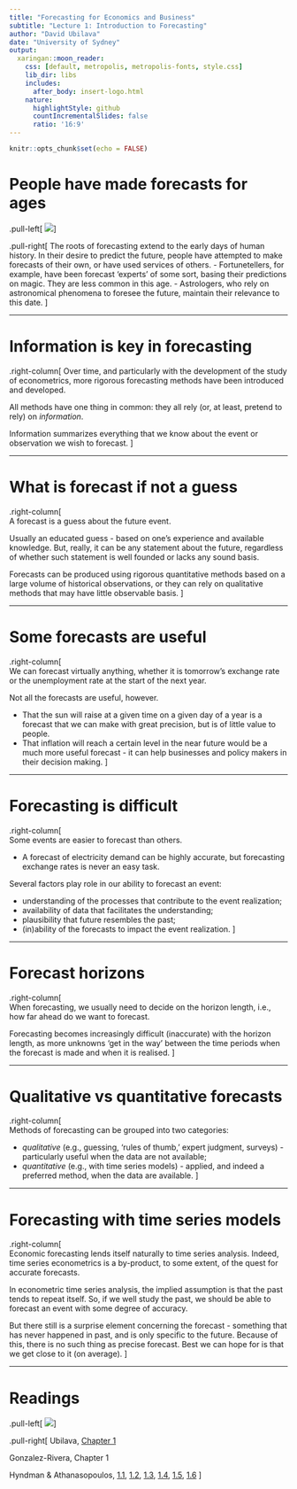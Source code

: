 ```yaml
---
title: "Forecasting for Economics and Business"
subtitle: "Lecture 1: Introduction to Forecasting"
author: "David Ubilava"
date: "University of Sydney"
output:
  xaringan::moon_reader:
    css: [default, metropolis, metropolis-fonts, style.css]
    lib_dir: libs
    includes:
      after_body: insert-logo.html
    nature:
      highlightStyle: github
      countIncrementalSlides: false
      ratio: '16:9'
---
```


      


```r
knitr::opts_chunk$set(echo = FALSE)
```


# People have made forecasts for ages

.pull-left[
![](Art/astrologer.png)
]

.pull-right[
The roots of forecasting extend to the early days of human history. In their desire to predict the future, people have attempted to make forecasts of their own, or have used services of others. 
- Fortunetellers, for example, have been forecast 'experts' of some sort, basing their predictions on magic. They are less common in this age. 
- Astrologers, who rely on astronomical phenomena to foresee the future, maintain their relevance to this date. 
]

---


# Information is key in forecasting

.right-column[
Over time, and particularly with the development of the study of econometrics, more rigorous forecasting methods have been introduced and developed. 

All methods have one thing in common: they all rely (or, at least, pretend to rely) on *information*.

Information summarizes everything that we know about the event or observation we wish to forecast.
]


---


# What is forecast if not a guess
	
.right-column[	
A forecast is a guess about the future event.

Usually an educated guess - based on one's experience and available knowledge. But, really, it can be any statement about the future, regardless of whether such statement is well founded or lacks any sound basis.

Forecasts can be produced using rigorous quantitative methods based on a large volume of historical observations, or they can rely on qualitative methods that may have little observable basis.
]

---


# Some forecasts are useful
	
.right-column[	
We can forecast virtually anything, whether it is tomorrow's exchange rate or the unemployment rate at the start of the next year.

Not all the forecasts are useful, however. 

- That the sun will raise at a given time on a given day of a year is a forecast that we can make with great precision, but is of little value to people. 
- That inflation will reach a certain level in the near future would be a much more useful forecast - it can help businesses and policy makers in their decision making.
]

---


# Forecasting is difficult

.right-column[	
Some events are easier to forecast than others. 

- A forecast of electricity demand can be highly accurate, but forecasting exchange rates is never an easy task.

Several factors play role in our ability to forecast an event:

- understanding of the processes that contribute to the event realization;
- availability of data that facilitates the understanding;
- plausibility that future resembles the past;
- (in)ability of the forecasts to impact the event realization.
]

---


# Forecast horizons

.right-column[	
When forecasting, we usually need to decide on the horizon length, i.e., how far ahead do we want to forecast.

Forecasting becomes increasingly difficult (inaccurate) with the horizon length, as more unknowns 'get in the way' between the time periods when the forecast is made and when it is realised.
]

---


# Qualitative vs quantitative forecasts

.right-column[	
Methods of forecasting can be grouped into two categories:

- *qualitative* (e.g., guessing, 'rules of thumb,' expert judgment, surveys) - particularly useful when the data are not available;
- *quantitative* (e.g., with time series models) - applied, and indeed a preferred method, when the data are available.
]

---


# Forecasting with time series models

.right-column[	
Economic forecasting lends itself naturally to time series analysis. Indeed, time series econometrics is a by-product, to some extent, of the quest for accurate forecasts.

In econometric time series analysis, the implied assumption is that the past tends to repeat itself. So, if we well study the past, we should be able to forecast an event with some degree of accuracy. 

But there still is a surprise element concerning the forecast - something that has never happened in past, and is only specific to the future. Because of this, there is no such thing as precise forecast. Best we can hope for is that we get close to it (on average).
]

---



# Readings

.pull-left[
![](Art/todolist.png)
]

.pull-right[
Ubilava, [Chapter 1](https://davidubilava.com/forecasting/docs/introduction-to-forecasting.html)

Gonzalez-Rivera, Chapter 1

Hyndman & Athanasopoulos, [1.1](https://otexts.com/fpp3/what-can-be-forecast.html), [1.2](https://otexts.com/fpp3/planning.html), [1.3](https://otexts.com/fpp3/determining-what-to-forecast.html), [1.4](https://otexts.com/fpp3/data-methods.html), [1.5](https://otexts.com/fpp3/case-studies.html), [1.6](https://otexts.com/fpp3/basic-steps.html)
]






